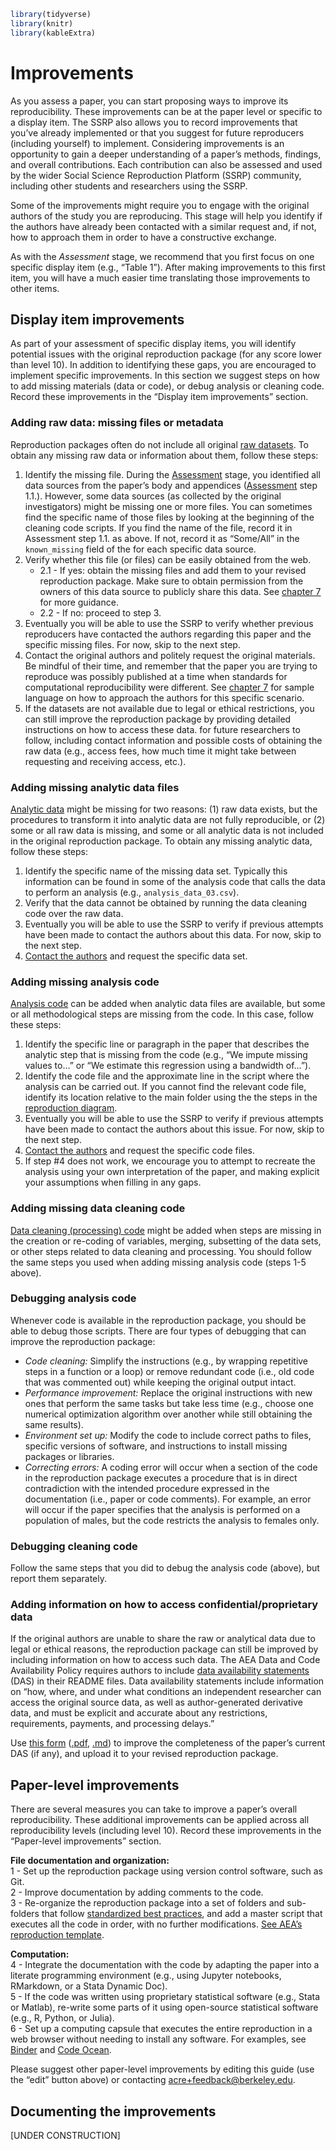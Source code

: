 ```r
library(tidyverse)
library(knitr)
library(kableExtra)
```
# Improvements   

As you assess a paper, you can start proposing ways to improve its reproducibility. These improvements can be at the paper level or specific to a display item. The SSRP also allows you to record improvements that you've already implemented or that you suggest for future reproducers (including yourself) to implement. Considering improvements is an opportunity to gain a deeper understanding of a paper's methods, findings, and overall contributions. Each contribution can also be assessed and used by the wider Social Science Reproduction Platform (SSRP) community, including other students and researchers using the SSRP.

Some of the improvements might require you to engage with the original authors of the study you are reproducing. This stage will help you identify if the authors have already been contacted with a similar request and, if not, how to approach them in order to have a constructive exchange.  

As with the *Assessment* stage, we recommend that you first focus on one specific display item (e.g., “Table 1”). After making improvements to this first item, you will have a much easier time translating those improvements to other items.   

## Display item improvements {#di-imp}

As part of your assessment of specific display items, you will identify potential issues with the original reproduction package (for any score lower than level 10). In addition to identifying these gaps, you are encouraged to implement specific improvements. In this section we suggest steps on how to add missing materials (data or code), or debug analysis or cleaning code. Record these improvements in the "Display item improvements" section.

### Adding raw data: missing files or metadata {#rd}

Reproduction packages often do not include all original [raw datasets](#describe-inputs). To obtain any missing raw data or information about them, follow these steps:

1. Identify the missing file. During the [Assessment](#assessment) stage, you identified all data sources from the paper's body and appendices ([Assessment](https://www.socialsciencereproduction.org/reproductions/6f421270-24a1-4540-af26-a91a3eb76d1d/assessment?step=0) step 1.1.). However, some data sources (as collected by the original investigators) might be missing one or more files. You can sometimes find the specific name of those files by looking at the beginning of the cleaning code scripts. If you find the name of the file, record it in Assessment step 1.1. as above. If not, record it as “Some/All" in the `known_missing` field of the for each specific data source.      
2. Verify whether this file (or files) can be easily obtained from the web.   
      - 2.1 - If yes: obtain the missing files and add them to your revised reproduction package. Make sure to obtain permission from the owners of this data source to publicly share this data. See [chapter 7](https://bitss.github.io/ACRE/guidance-for-a-constructive-exchange-between-reproducers-and-original-authors.html) for more guidance.   
      - 2.2 - If no: proceed to step 3.   
3. Eventually you will be able to use the SSRP to verify whether previous reproducers have contacted the authors regarding this paper and the specific missing files. For now, skip to the next step. 
4. Contact the original authors and politely request the original materials. Be mindful of their time, and remember that the paper you are trying to reproduce was possibly published at a time when standards for computational reproducibility were different. See [chapter 7](https://bitss.github.io/ACRE/guidance-for-a-constructive-exchange-between-reproducers-and-original-authors.html) for sample language on how to approach the authors for this specific scenario.  
5. If the datasets are not available due to legal or ethical restrictions, you can still improve the reproduction package by providing detailed instructions on how to access these data. for future researchers to follow, including contact information and possible costs of obtaining the raw data (e.g., access fees, how much time it might take between requesting and receiving access, etc.).

### Adding missing analytic data files {#ad}

[Analytic data](#describe-inputs) might be missing for two reasons: (1) raw data exists, but the procedures to transform it into analytic data are not fully reproducible, or (2) some or all raw data is missing, and some or all analytic data is not included in the original reproduction package. To obtain any missing analytic data, follow these steps:

1. Identify the specific name of the missing data set. Typically this information can be found in some of the analysis code that calls the data to perform an analysis (e.g., `analysis_data_03.csv`).   
2. Verify that the data cannot be obtained by running the data cleaning code over the raw data.    
3. Eventually you will be able to use the SSRP to verify if previous attempts have been made to contact the authors about this data. For now, skip to the next step.    
4. [Contact the authors](#tips-for-communication) and request the specific data set.

### Adding missing analysis code {#ac}
[Analysis code](#describe-inputs) can be added when analytic data files are available, but some or all methodological steps are missing from the code. In this case, follow these steps:  

1. Identify the specific line or paragraph in the paper that describes the analytic step that is missing from the code (e.g., “We impute missing values to...” or “We estimate this regression using a bandwidth of...”).  
2. Identify the code file and the approximate line in the script where the analysis can be carried out. If you cannot find the relevant code file, identify its location relative to the main folder using the the steps in the [reproduction diagram](#diagram).   
3. Eventually you will be able to use the SSRP to verify if previous attempts have been made to contact the authors about this issue. For now, skip to the next step.
4. [Contact the authors](#tips-for-communication) and request the specific code files.     
5. If step #4 does not work, we encourage you to attempt to recreate the analysis using your own interpretation of the paper, and making explicit your assumptions when filling in any gaps.   

### Adding missing data cleaning code {#cc}  

[Data cleaning (processing) code](#describe-inputs) might be added when steps are missing in the creation or re-coding of variables, merging, subsetting of the data sets, or other steps related to data cleaning and processing. You should follow the same steps you used when adding missing analysis code (steps 1-5 above).  

### Debugging analysis code  {#dac}

Whenever code is available in the reproduction package, you should be able to debug those scripts. There are four types of debugging that can improve the reproduction package:  

- *Code cleaning:* Simplify the instructions (e.g., by wrapping repetitive steps in a function or a loop) or remove redundant code (i.e., old code that was commented out) while keeping the original output intact.  
- *Performance improvement:* Replace the original instructions with new ones that perform the same tasks but take less time (e.g., choose one numerical optimization algorithm over another while still obtaining the same results).    
- *Environment set up:* Modify the code to include correct paths to files, specific versions of software, and instructions to install missing packages or libraries.    
- *Correcting errors:* A coding error will occur when a section of the code in the reproduction package executes a procedure that is in direct contradiction with the intended procedure expressed in the documentation (i.e., paper or code comments). For example, an error will occur if the paper specifies that the analysis is performed on a population of males, but the code restricts the analysis to females only. 
<!--FUTURE FEATURE:

Please follow the ACRE procedure to report coding errors.  
-->

### Debugging cleaning code 

Follow the same steps that you did to debug the analysis code (above), but report them separately.  

<!--
### Reporting results    

Track all the different types of improvements you make and record in [this standardized spreadsheet](https://docs.google.com/spreadsheets/d/1LUIdVFH0OfR70C7z07TYeE-uWzKI_JIeWUMaYhqEKK0/edit#gid=0&range=A3) with the following structure:   

```r
improvements <- data.frame(output_name = c("table 1", "table 1", "table 1", "figure 1", "figure 1", "inline 1", "..."),
                           imprv = c("+AD", "+RD", "DCC", "+CC", "DAC", "DAC", "..."),
                           description_of_added_files = c("ADD EXAMPLES", "ADD EXAMPLES", "ADD EXAMPLES", "", "", "", "..."),
                           lvl= c("5", "5", "5", "6", "6", "8", "..."))

improvements %>%
    knitr::kable(caption = "Level-specific quality improvements: add data/code, debug code")
```

-->

### Adding information on how to access confidential/proprietary data

If the original authors are unable to share the raw or analytical data due to legal or ethical reasons, the reproduction package can still be improved by including information on how to access such data. The AEA Data and Code Availability Policy requires authors to include [data availability statements](https://www.aeaweb.org/journals/data/data-code-policy#statement) (DAS) in their README files. Data availability statements include information on "how, where, and under what conditions an independent researcher can access the original source data, as well as author-generated derivative data, and must be explicit and accurate about any restrictions, requirements, payments, and processing delays."

Use [this form](sample-DAS.html) ([.pdf](sample-DAS.pdf), [.md](https://github.com/BITSS/ACRE/blob/master/sample-DAS.md)) to improve the completeness of the paper's current DAS (if any), and upload it to your revised reproduction package.


##  Paper-level improvements {#paper-level}

<!-- future task: provide more guidance on each of the items below -->

There are several measures you can take to improve a paper's overall reproducibility. These additional improvements can be applied across all reproducibility levels (including level 10). Record these improvements in the "Paper-level improvements" section.  

**File documentation and organization: **  
1 - Set up the reproduction package using version control software, such as Git.  
2 - Improve documentation by adding comments to the code.  
3 - Re-organize the reproduction package into a set of folders and sub-folders that follow [standardized best practices](https://www.projecttier.org/tier-protocol/specifications/#overview-of-the-documentation), and add a master script that executes all the code in order, with no further modifications. [See AEA's reproduction template](https://github.com/AEADataEditor/replication-template).    

**Computation:**   
4 - Integrate the documentation with the code by adapting the paper into a literate programming environment (e.g., using Jupyter notebooks, RMarkdown, or a Stata Dynamic Doc).  
5 - If the code was written using proprietary statistical software (e.g., Stata or Matlab), re-write some parts of it using open-source statistical software (e.g., R, Python, or Julia).  
6 - Set up a computing capsule that executes the entire reproduction in a web browser without needing to install any software. For examples, see [Binder](https://mybinder.org/) and [Code Ocean](https://codeocean.com/).  

Please suggest other paper-level improvements by editing this guide (use the "edit" button above) or contacting <acre+feedback@berkeley.edu>.


## Documenting the improvements {#doc-impr} 

[UNDER CONSTRUCTION]

